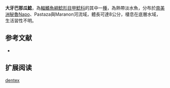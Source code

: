 {{Speciesbox
| name = 大牙巴那瓜鯰
| image = 
| image_width = 250px
| image_caption = 
| status = NE
| status_system = IUCN3.1
| genus = Panaqolus
| species = dentex
| authority = [[Günther|Günther]], 1868
| synonyms = *''Chaetostomus dentex '',Günther, 1868
*'' Panaque dentex'',Günther, 1868
}} 
'''大牙巴那瓜鯰'''，為[[輻鰭魚綱|輻鰭魚綱]][[鯰形目|鯰形目]][[甲鯰科|甲鯰科]]的其中一[[種|種]]，為熱帶淡水魚，分布於[[南美洲|南美洲]][[秘魯|秘魯]]Napo、Pastaza與Maranon河流域，體長可達8公分，棲息在底層水域，生活習性不明。

==参考文献==
*{{FishBase_species|genus=Panaqolus|species=dentex|year=2014|month=11}}

== 扩展阅读 ==
{{refbegin}}
{{wikispecies-inline|Panaqolus dentex|大牙巴那瓜鯰}}
{{refend}}
{{Taxonbar|from=Q6409812}}

[[Category:巴那瓜鯰屬|dentex]]